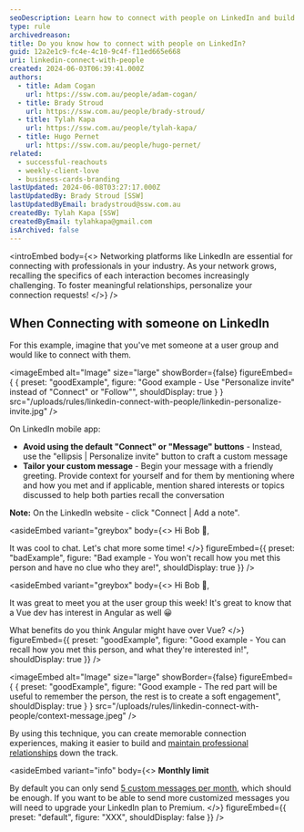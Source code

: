 ```yaml
---
seoDescription: Learn how to connect with people on LinkedIn and build meaningful relationships!
type: rule
archivedreason:
title: Do you know how to connect with people on LinkedIn?
guid: 12a2e1c9-fc4e-4c10-9c4f-f11ed665e668
uri: linkedin-connect-with-people
created: 2024-06-03T06:39:41.000Z
authors:
  - title: Adam Cogan
    url: https://ssw.com.au/people/adam-cogan/
  - title: Brady Stroud
    url: https://ssw.com.au/people/brady-stroud/
  - title: Tylah Kapa
    url: https://ssw.com.au/people/tylah-kapa/
  - title: Hugo Pernet
    url: https://ssw.com.au/people/hugo-pernet/
related:
  - successful-reachouts
  - weekly-client-love
  - business-cards-branding
lastUpdated: 2024-06-08T03:27:17.000Z
lastUpdatedBy: Brady Stroud [SSW]
lastUpdatedByEmail: bradystroud@ssw.com.au
createdBy: Tylah Kapa [SSW]
createdByEmail: tylahkapa@gmail.com
isArchived: false
---
```


<introEmbed
  body={<>
Networking platforms like LinkedIn are essential for connecting with professionals in your industry. As your network grows, recalling the specifics of each interaction becomes increasingly challenging. To foster meaningful relationships, personalize your connection requests!
  </>}
/>
## When Connecting with someone on LinkedIn

For this example, imagine that you've met someone at a user group and would like to connect with them.

<imageEmbed
  alt="Image"
  size="large"
  showBorder={false}
  figureEmbed={ {
    preset: "goodExample",
    figure: "Good example - Use \"Personalize invite\" instead of \"Connect\" or \"Follow\"",
    shouldDisplay: true
  } }
  src="/uploads/rules/linkedin-connect-with-people/linkedin-personalize-invite.jpg"
/>

On LinkedIn mobile app:

- **Avoid using the default "Connect" or "Message" buttons** - Instead, use the "ellipsis | Personalize invite" button to craft a custom message
- **Tailor your custom message** - Begin your message with a friendly greeting. Provide context for yourself and for them by mentioning where and how you met and if applicable, mention shared interests or topics discussed to help both parties recall the conversation

**Note:** On the LinkedIn website - click "Connect | Add a note".

<asideEmbed
  variant="greybox"
  body={<>
    Hi Bob 👋,

It was cool to chat. Let's chat more some time!
  </>}
  figureEmbed={{
    preset: "badExample",
    figure: "Bad example - You won't recall how you met this person and have no clue who they are!",
    shouldDisplay: true
  }}
/>

<asideEmbed
  variant="greybox"
  body={<>
    Hi Bob 👋,

It was great to meet you at the user group this week! It's great to know that a Vue dev has interest in Angular as well 😀

What benefits do you think Angular might have over Vue?
  </>}
  figureEmbed={{
    preset: "goodExample",
    figure: "Good example - You can recall how you met this person, and what they're interested in!",
    shouldDisplay: true
  }}
/>

<imageEmbed
  alt="Image"
  size="large"
  showBorder={false}
  figureEmbed={ {
    preset: "goodExample",
    figure: "Good example - The red part will be useful to remember the person, the rest is to create a soft engagement",
    shouldDisplay: true
  } }
  src="/uploads/rules/linkedin-connect-with-people/context-message.jpeg"
/>

By using this technique, you can create memorable connection experiences, making it easier to build and [maintain professional relationships](/linkedin-maintain-connections) down the track.

<asideEmbed
  variant="info"
  body={<>
    **Monthly limit**

By default you can only send [5 custom messages per month](https://www.linkedin.com/help/linkedin/answer/a563153), which should be enough. If you want to be able to send more customized messages you will need to upgrade your LinkedIn plan to Premium.
  </>}
  figureEmbed={{
    preset: "default",
    figure: "XXX",
    shouldDisplay: false
  }}
/>
